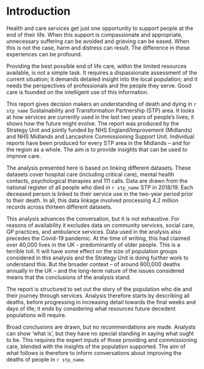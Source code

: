 # Introduction

Health and care services get just one opportunity to support people at the end of their life. When
this support is compassionate and appropriate, unnecessary suffering can be avoided and grieving
can be eased. When this is not the case, harm and distress can result. The difference in these
experiences can be profound.

Providing the best possible end of life care, within the limited resources available, is not a simple
task. It requires a dispassionate assessment of the current situation; it demands detailed insight
into the local population; and it needs the perspectives of professionals and the people they serve.
Good care is founded on the intelligent use of this information.

This report gives decision makers an understanding of death and dying in `r stp_name`
Sustainability and Transformation Partnership (STP) area. It looks at how services
are currently used in the last two years of people’s lives; it shows how the future might evolve.
The report was produced by the Strategy Unit and jointly funded by NHS England/Improvement
(Midlands) and NHS Midlands and Lancashire Commissioning Support Unit. Individual reports have
been produced for every STP area in the Midlands – and for the region as a whole. The aim is to
provide insights that can be used to improve care.

The analysis presented here is based on linking different datasets. These datasets cover hospital
care (including critical care), mental health contacts, psychological therapies and 111 calls. Data are
drawn from the national register of all people who died in `r stp_name`
STP in 2018/19. Each deceased person is linked to their service use in the two-year period prior to
their death. In all, this data linkage involved processing 4.2 million records across thirteen different
datasets.

This analysis advances the conversation, but it is not exhaustive. For reasons of availability it
excludes data on community services, social care, GP practices, and ambulance services. Data used
in the analysis also precedes the Covid-19 pandemic. At the time of writing, this had claimed over
40,000 lives in the UK - predominantly of older people. This is a terrible toll. It will have some effect
on the size of population groups considered in this analysis and the Strategy Unit is doing further
work to understand this. But the broader context – of around 600,000 deaths annually in the UK –
and the long-term nature of the issues considered means that the conclusions of the analysis
stand.

The report is structured to set out the story of the population who die and their journey through
services. Analysis therefore starts by describing all deaths, before progressing in increasing detail 
towards the final weeks and days of life; it ends by considering what resources future decedent
populations will require.

Broad conclusions are drawn, but no recommendations are made. Analysts can show ‘what is’, but
they have no special standing in saying what ought to be. This requires the expert inputs of those
providing and commissioning care, blended with the insights of the population supported. The aim
of what follows is therefore to inform conversations about improving the deaths of people in 
`r stp_name`.

